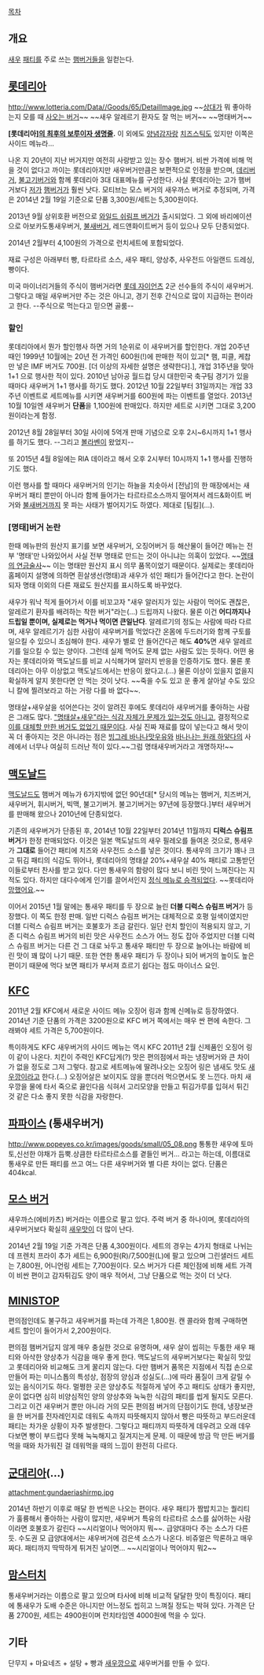 [[목차]]

== 개요 ==
[[새우]] [[패티]]를 주로 쓰는 [[햄버거]]들을 일컫는다.

== [[롯데리아]] ==
http://www.lotteria.com/Data//Goods/65/DetailImage.jpg
~~[[민준국|상대]]가 뭐 좋아하는지 모를 때 [[박수하|사오는 버거]]~~
~~새우 알레르기 환자도 잘 먹는 버거~~
~~명태버거~~

'''[롯데리아][[나는 그것만을 위해 존재합니다|의 최후의 보루이자 생명줄]].''' 이 외에도 [[양념감자]]랑 [[치즈스틱]]도 있지만 이쪽은 사이드 메뉴라...

나온 지 20년이 지난 버거지만 여전히 사랑받고 있는 장수 햄버거. 비싼 가격에 비해 먹을 것이 없다고 까이는 롯데리아지만 새우버거만큼은 보편적으로 인정을 받으며, [[데리버거]], [[불고기버거]]와 함께 롯데리아 3대 대표메뉴를 구성한다. 사실 롯데리아는 고가 햄버거보다 [[오징어버거|저가]] [[미트포테이토 버거|햄버]][[치즈버거|거가]] 훨씬 낫다. 모티브는 모스 버거의 새우까스 버거로 추정되며, 가격은 2014년 2월 19일 기준으로 단품 3,300원/세트는 5,300원이다.

2013년 9월 상위호환 버전으로 [[와일드 쉬림프 버거]]가 출시되었다. 그 외에 바리에이션으로 아보카도통새우버거, [[불새버거]], 레드앤화이트버거 등이 있으나 모두 단종되었다.

2014년 2월부터 4,100원의 가격으로 런치세트에 포함되었다.

재료 구성은 아래부터 빵, 타르타르 소스, 새우 패티, 양상추, 사우전드 아일랜드 드레싱, 빵이다.

미국 마이너리거들의 주식이 햄버거라면 [[롯데 자이언츠]] 2군 선수들의 주식이 새우버거. 그렇다고 매일 새우버거만 주는 것은 아니고, 경기 전후 간식으로 많이 지급하는 편이라고 한다. --주식으로 먹는다고 믿으면 골룸--
=== 할인 ===
롯데리아에서 뭔가 할인행사 하면 거의 1순위로 이 새우버거를 할인한다. 개업 20주년 때인 1999년 10월에는 20년 전 가격인 600원(!)에 판매한 적이 있고[* 햄, 피클, 케찹만 넣은 IMF 버거도 700원. [더 이상의 자세한 설명은 생략한다].], 개업 31주년을 맞아 1+1 으로 행사한 적이 있다. 2010년 남아공 월드컵 당시 대한민국 축구팀 경기가 있을 때마다 새우버거 1+1 행사를 하기도 했다. 2012년 10월 22일부터 31일까지는 개업 33주년 이벤트로 세트메뉴를 시키면 새우버거를 600원에 파는 이벤트를 열었다.  2013년 10월 10일엔 새우버거 '''단품'''을 1,100원에 판매있다. 하지만 세트로 시키면 그대로 3,200원이라는게 함정.

2012년 8월 28일부터 30일 사이에 5억개 판매 기념으로 오후 2시~6시까지 1+1 행사를 하기도 했다. --그리고 [[볼라벤]]이 왔었지--

또 2015년 4월 8일에는 RIA 데이라고 해서 오후 2시부터 10시까지 1+1 행사를 진행하기도 했다.

이런 행사를 할 때마다 새우버거의 인기는 하늘을 치솟아서 [전남]의 한 매장에서는 새우버거 패티 뿐만이 아니라 함께 들어가는 타르타르소스까지 떨어져서 레드&화이트 버거와 [[불새버거]]까지 못 파는 사태가 벌어지기도 하였다. 제대로 [팀킬](…).

=== [명태]버거 논란 ===
한때 메뉴판의 원산지 표기를 보면 새우버거, 오징어버거 등 해산물이 들어간 메뉴는 전부 '명태'만 나와있어서 사실 전부 명태로 만드는 것이 아니냐는 의혹이 있었다. ~~[[강철의 연금술사|명태의 연금술사]]~~ 이는 명태만 원산지 표시 의무 품목이었기 때문이다. 실제로는 롯데리아 홈페이지 설명에 의하면 흰살생선(명태)과 새우가 섞인 패티가 들어간다고 한다. 논란이 되자 명태 이외의 다른 재료도 원산지를 표시하도록 바꾸었다.

새우가 워낙 적게 들어가서 이를 비꼬고자 "새우 알러지가 있는 사람이 먹어도 괜찮은, 알레르기 환자를 배려하는 착한 버거"라는(…) 드립까지 나왔다. 물론 이건 '''어디까지나 드립일 뿐이며, 실제로는 먹거나 먹이면 큰일난다'''. 알레르기의 정도는 사람에 따라 다르며, 새우 알레르기가 심한 사람이 새우버거를 먹었다간 온몸에 두드러기와 함께 구토를 일으킬 수 있으니 조심해야 한다. 새우가 별로 안 들어간다곤 해도 '''40%'''면 새우 알레르기를 일으킬 수 있는 양이다. 그런데 실제 먹어도 문제 없는 사람도 있는 듯하다. 어떤 용자는 롯데리아와 맥도날드를 비교 시식해가며 알러지 반응을 인증하기도 했다. 물론 롯데리아는 아무 이상없고 맥도날드에서는 반응이 왔다고.(…) 물론 이상이 있을지 없을지 확실하게 알지 못한다면 안 먹는 것이 낫다. ~~죽을 수도 있고 운 좋게 살아날 수도 있으니 칼에 찔려보라고 하는 거랑 다를 바 없다~~.

명태살+새우살을 섞어쓴다는 것이 알려진 후에도 롯데리아 새우버거를 좋아하는 사람은 그래도 많다. [[전유어|"명태살+새우"라는 식감 자체가 문제가 있는것도 아니고]], 결정적으로 [[블루 오션|이를 대체할 만한 버거도 없었기 때문이다]]. 사실 진짜 재료를 많이 넣는다고 해서 맛이 꼭 더 좋아지는 것은 아니라는 점은 [[빙그레 바나나맛우유]]와 [[바나나는 원래 하얗다]]의 사례에서 너무나 여실히 드러난 적이 있다.~~그럼 명태새우버거라고 개명하자!~~

== [[맥도날드]] ==
[[맥도날드]]도 햄버거 메뉴가 6가지밖에 없던 90년대[* 당시의 메뉴는 햄버거, 치즈버거, 새우버거, 휘시버거, 빅맥, 불고기버거. 불고기버거는 97년에 등장했다.]부터 새우버거를 판매해 왔으나 2010년에 단종되었다.

기존의 새우버거가 단종된 후, 2014년 10월 22일부터 2014년 11월까지 '''디럭스 슈림프 버거'''가 한정 판매되었다. 이것은 일본 맥도날드의 새우 필레오를 들여온 것으로, 통새우가 '''그대로''' 들어간 패티에 치즈와 사우전드 소스를 넣은 것이다. 통새우의 크기가 꽤나 크고 튀김 패티의 식감도 뛰어나, 롯데리아의 명태살 20%+새우살 40% 패티로 고통받던 이들로부터 찬사를 받고 있다. 다만 통새우의 함량이 많다 보니 비린 맛이 느껴진다는 지적도 있다. 하지만 대다수에게 인기를 끌어서인지 [http://www.mediapen.com/news/articleView.html?idxno=56483 정식 메뉴로 승격되었다]. ~~롯데리아 [[망했어요]].~~

이어서 2015년 1월 말에는 통새우 패티를 두 장으로 늘린 '''더블 디럭스 슈림프 버거'''가 등장했다. 이 쪽도 한정 판매. 일반 디럭스 슈림프 버거는 대체적으로 호평 일색이였지만 더블 디럭스 슈림프 버거는 호불호가 조금 갈린다. 일단 런치 할인이 적용되지 않고, 기존 디럭스 슈림프 버거의 비린 맛은 사우전드 소스가 어느 정도 잡아 주었지만 더블 디럭스 슈림프 버거는 다른 건 그 대로 놔두고 통새우 패티만 두 장으로 늘어나는 바람에 비린 맛이 꽤 많이 나기 때문. 또한 연한 통새우 패티가 두 장이나 되어 버거의 높이도 높은 편이기 때문에 먹다 보면 패티가  부서져 흐르기 쉽다는 점도 마이너스 요인.
== [[KFC]] ==
2011년 2월 KFC에서 새로운 사이드 메뉴 오징어 링과 함께 신메뉴로 등장하였다. 2014년 기준 단품의 가격은 3200원으로 KFC 버거 쪽에서는 매우 싼 편에 속한다. 그래봐야 세트 가격은 5,700원이다.

특이하게도 KFC 새우버거의 사이드 메뉴는 역시 KFC 2011년 2월 신제품인 오징어 링이 같이 나온다. 치킨이 주력인 KFC답게(?) 맛은 편의점에서 파는 냉장버거와 큰 차이가 없을 정도로 그저 그렇다. 참고로 세트메뉴에 딸려나오는 오징어 링은 냄새도 맛도 [[새우깡]]이라고 한다.(…) 오징어살은 보이지도 않을 뿐더러 먹으면서도 못 느낀다. 마치 새우깡을 물에 타서 죽으로 끓인다음 식혀서 고리모양을 만들고 튀김가루를 입혀서 튀긴 것 같은 다소 좋지 못한 식감을 자랑한다.

== [[파파이스]] (통새우버거) ==
http://www.popeyes.co.kr/images/goods/small/05_08.png
통통한 새우에 토마토,신선한 야채가 듬뿍.상큼한 타르타르소스를 곁들인 버거… 라고는 하는데, 이름대로 통새우로 만든 패티를 쓰고 여느 다른 새우버거와 별 다른 차이는 없다. 단품은 404kcal.

== [[모스 버거]] ==
새우까스(에비카츠) 버거라는 이름으로 팔고 있다. 주력 버거 중 하나이며, 롯데리아의 새우버거보다 확실히 [[새우]]맛이 더 많이 난다.

2014년 2월 19일 기준 가격은 단품 4,300원이다. 세트의 경우는 4가지 형태로 나뉘는데 프렌치 프라이 추가 세트는 6,900원(R)/7,500원(L)에 팔고 있으며 그린샐러드 세트는 7,800원, 어니언링 세트는 7,700원이다. 모스 버거가 다른 체인점에 비해 세트 가격이 비싼 편이고 감자튀김도 양이 매우 적어서, 그냥 단품으로 먹는 것이 더 낫다.

== [[MINISTOP]] ==
편의점인데도 불구하고 새우버거를 파는데 가격은 1,800원. 캔 콜라와 함께 구매하면 세트 할인이 들어가서 2,200원이다.

편의점 햄버거답지 않게 매우 충실한 것으로 유명하며, 새우 살이 씹히는 두툼한 새우 패티와 아삭한 양상추가 식감을 매우 좋게 한다. 맥도날드의 새우버거보다는 확실히 맛있고 롯데리아와 비교해도 크게 꿀리지 않는다. 다만 햄버거 품목은 지점에서 직접 손으로 만들어 파는 미니스톱의 특성상, 점장의 양심과 성실도(...)에 따라 품질이 크게 갈릴 수 있는 음식이기도 하다. 멀쩡한 곳은 양상추도 적절하게 넣어 주고 패티도 상태가 좋지만, 운이 없다면 심히 비양심적인 양의 양상추와 눅눅한 식감의 패티를 씹게 될지도 모른다. 그리고 이건 새우버거 뿐만 아니라 거의 모든 편의점 버거의 단점이기도 한데, 냉장보관을 한 버거를 전자레인지로 데워도 속까지 따뜻해지지 않아서 빵은 따뜻하고 부드러운데 패티는 차가운 상황이 자주 발생한다. 그렇다고 패티까지 따뜻하게 데우려고 오래 데우다보면 빵이 부드럽다 못해 눅눅해지고 질겨지는게 문제. 이 때문에 방금 막 만든 버거를 먹을 때와 차가워진 걸 데워먹을 때의 느낌이 완전히 다르다.

== [[군대리아]](…) ==
attachment:gundaeriashirmp.jpg

2014년 하반기 이후로 매달 한 번씩은 나오는 편이다. 새우 패티가 짬밥치고는 퀄리티가 훌륭해서 좋아하는 사람이 많지만, 새우버거 특유의 타르타르 소스를 싫어하는 사람이라면 호불호가 갈린다 ~~시리얼이나 먹어야지 뭐~~. 급양대마다 주는 소스가 다른 듯. 수도권 모 급양대에서는 새우버거에 검은색 소스가 나온다. 비쥬얼은 막론하고 매우 짜다. 패티까지 딱딱하게 튀겨진 날이면... ~~시리얼이나 먹어야지 뭐2~~

== [[맘스터치]] ==
통새우버거라는 이름으로 팔고 있으며 타사에 비해 비교적 달달한 맛이 특징이다. 패티에 통새우가 도배 수준은 아니지만 어느정도 씹히고 느껴질 정도는 박혀 있다. 가격은 단품 2700원, 세트는 4900원이며 런치타임엔 4000원에 먹을 수 있다.

== 기타 ==
단무지 + 마요네즈 + 설탕 + 빵과 [[새우깡]]으로 새우버거를 만들 수 있다.
